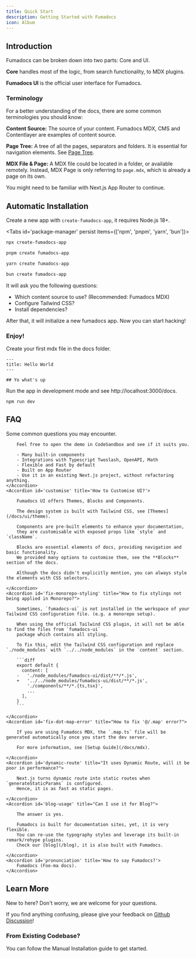 ```yaml
---
title: Quick Start
description: Getting Started with Fumadocs
icon: Album
---
```


## Introduction

Fumadocs can be broken down into two parts: Core and UI.

**Core** handles most of the logic, from search functionality, to MDX plugins.

**Fumadocs UI** is the official user interface for Fumadocs.

### Terminology

For a better understanding of the docs, there are some common terminologies you should know:

**Content Source:** The source of your content. Fumadocs MDX, CMS and Contentlayer are examples of content source.

**Page Tree:** A tree of all the pages, separators and folders. It is essential for navigation elements. See [Page Tree](/docs/headless/page-tree).

**MDX File & Page:** A MDX file could be located in a folder, or available remotely. Instead, MDX Page is only referring to `page.mdx`, which is already a page on its own.

You might need to be familiar with Next.js App Router to continue.

## Automatic Installation

Create a new app with `create-fumadocs-app`, it requires Node.js 18+.

<Tabs id='package-manager' persist items={['npm', 'pnpm', 'yarn', 'bun']}>

```bash tab="npm"
npx create-fumadocs-app
```

```bash tab="pnpm"
pnpm create fumadocs-app
```

```bash tab="yarn"
yarn create fumadocs-app
```

```bash tab="bun"
bun create fumadocs-app
```

</Tabs>

It will ask you the following questions:

- Which content source to use? (Recommended: Fumadocs MDX)
- Configure Tailwind CSS?
- Install dependencies?

After that, it will initialize a new fumadocs app.
Now you can start hacking!

### Enjoy!

Create your first mdx file in the docs folder.

```mdx title="content/docs/index.mdx"
---
title: Hello World
---

## Yo what's up
```

Run the app in development mode and see http://localhost:3000/docs.

```package-install
npm run dev
```

## FAQ

Some common questions you may encounter.

<Accordions>
    <Accordion id='why-fumadocs-ui' title="Why Fumadocs UI?">

        Feel free to open the demo in CodeSandbox and see if it suits you.

        - Many built-in components
        - Integrations with Typescript Twoslash, OpenAPI, Math
        - Flexible and Fast by default
        - Built on App Router
        - Use it in an existing Next.js project, without refactoring anything.
    </Accordion>
    <Accordion id='customise' title='How to Customise UI?'>

        Fumadocs UI offers Themes, Blocks and Components.

        The design system is built with Tailwind CSS, see [Themes](/docs/ui/theme).

        Components are pre-built elements to enhance your documentation,
        they are customisable with exposed props like `style` and `className`.

        Blocks are essential elements of docs, providing navigation and basic functionality.
        We provided many options to customise them, see the **Blocks** section of the docs.

        Although the docs didn't explicitly mention, you can always style the elements with CSS selectors.

    </Accordion>
    <Accordion id='fix-monorepo-styling' title="How to fix stylings not being applied in Monorepo?">

        Sometimes, `fumadocs-ui` is not installed in the workspace of your Tailwind CSS configuration file. (e.g. a monorepo setup).

        When using the official Tailwind CSS plugin, it will not be able to find the files from `fumadocs-ui`
        package which contains all styling.

        To fix this, edit the Tailwind CSS configuration and replace `./node_modules` with `../../node_modules` in the `content` section.

        ```diff
        export default {
          content: [
        -   './node_modules/fumadocs-ui/dist/**/*.js',
        +   '../../node_modules/fumadocs-ui/dist/**/*.js',
            './components/**/*.{ts,tsx}',
            ...
          ],
        }
        ```

    </Accordion>
    <Accordion id='fix-dot-map-error' title="How to fix '@/.map' error?">

        If you are using Fumadocs MDX, the `.map.ts` file will be generated automatically once you start the dev server.

        For more information, see [Setup Guide](/docs/mdx).

    </Accordion>
    <Accordion id='dynamic-route' title="It uses Dynamic Route, will it be poor in performance?">

        Next.js turns dynamic route into static routes when `generateStaticParams` is configured.
        Hence, it is as fast as static pages.

    </Accordion>
    <Accordion id='blog-usage' title="Can I use it for Blog?">

        The answer is yes.

        Fumadocs is built for documentation sites, yet, it is very flexible.
        You can re-use the typography styles and leverage its built-in remark/rehype plugins.
        Check our [blog](/blog), it is also built with Fumadocs.

    </Accordion>
    <Accordion id='pronunciation' title='How to say Fumadocs?'>
        Fumadocs (Foo-ma docs).
    </Accordion>

</Accordions>

## Learn More

New to here? Don't worry, we are welcome for your questions.

If you find anything confusing, please give your feedback on [Github Discussion](https://github.com/fuma-nama/fumadocs/discussions)!

<Cards>
  <Card
    href="/docs/headless/page-conventions"
    title="Page Structure"
    description="Learn how to structure your pages"
  />
  <Card
    href="/docs/ui/internationalization"
    title="Learn I18n"
    description="Learn how to implement I18n"
  />
  <Card
    href="/docs/ui/theme"
    title="Theming"
    description="Add themes to Fumadocs UI"
  />
  <Card
    href="/docs/ui/markdown"
    title="Markdown"
    description="Learn how to write documents in Fumadocs"
  />
</Cards>

### From Existing Codebase?

You can follow the Manual Installation guide to get started.

<Cards>
  <Card
    href="/docs/ui/manual-installation"
    title="Manual Installation"
    description="Create fumadocs app from scratch"
  />
</Cards>
